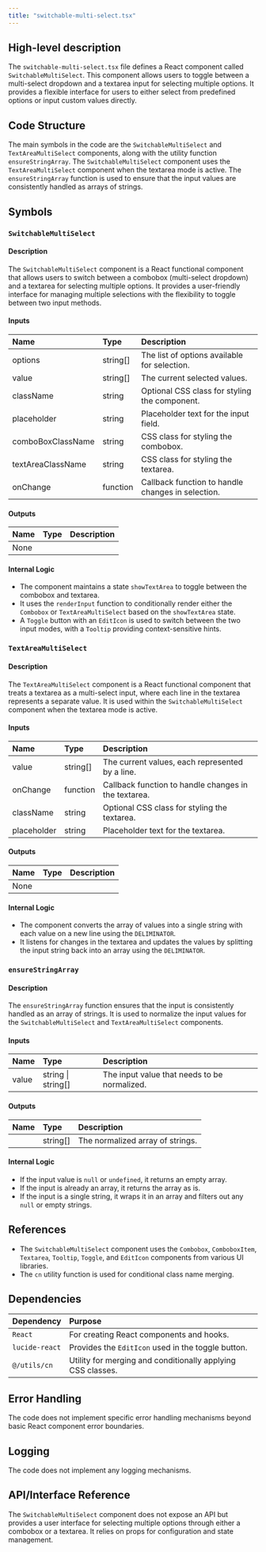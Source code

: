 ```yaml
---
title: "switchable-multi-select.tsx"
---
```


## High-level description

The `switchable-multi-select.tsx` file defines a React component called `SwitchableMultiSelect`. This component allows users to toggle between a multi-select dropdown and a textarea input for selecting multiple options. It provides a flexible interface for users to either select from predefined options or input custom values directly.

## Code Structure

The main symbols in the code are the `SwitchableMultiSelect` and `TextAreaMultiSelect` components, along with the utility function `ensureStringArray`. The `SwitchableMultiSelect` component uses the `TextAreaMultiSelect` component when the textarea mode is active. The `ensureStringArray` function is used to ensure that the input values are consistently handled as arrays of strings.

## Symbols

### `SwitchableMultiSelect`
#### Description
The `SwitchableMultiSelect` component is a React functional component that allows users to switch between a combobox (multi-select dropdown) and a textarea for selecting multiple options. It provides a user-friendly interface for managing multiple selections with the flexibility to toggle between two input methods.

#### Inputs
| Name               | Type       | Description                                      |
|:-------------------|:-----------|:-------------------------------------------------|
| options            | string[]   | The list of options available for selection.     |
| value              | string[]   | The current selected values.                     |
| className          | string     | Optional CSS class for styling the component.    |
| placeholder        | string     | Placeholder text for the input field.            |
| comboBoxClassName  | string     | CSS class for styling the combobox.              |
| textAreaClassName  | string     | CSS class for styling the textarea.              |
| onChange           | function   | Callback function to handle changes in selection.|

#### Outputs
| Name | Type | Description |
|:-----|:-----|:------------|
| None |      |             |

#### Internal Logic
- The component maintains a state `showTextArea` to toggle between the combobox and textarea.
- It uses the `renderInput` function to conditionally render either the `Combobox` or `TextAreaMultiSelect` based on the `showTextArea` state.
- A `Toggle` button with an `EditIcon` is used to switch between the two input modes, with a `Tooltip` providing context-sensitive hints.

### `TextAreaMultiSelect`
#### Description
The `TextAreaMultiSelect` component is a React functional component that treats a textarea as a multi-select input, where each line in the textarea represents a separate value. It is used within the `SwitchableMultiSelect` component when the textarea mode is active.

#### Inputs
| Name        | Type       | Description                                      |
|:------------|:-----------|:-------------------------------------------------|
| value       | string[]   | The current values, each represented by a line.  |
| onChange    | function   | Callback function to handle changes in the textarea.|
| className   | string     | Optional CSS class for styling the textarea.     |
| placeholder | string     | Placeholder text for the textarea.               |

#### Outputs
| Name | Type | Description |
|:-----|:-----|:------------|
| None |      |             |

#### Internal Logic
- The component converts the array of values into a single string with each value on a new line using the `DELIMINATOR`.
- It listens for changes in the textarea and updates the values by splitting the input string back into an array using the `DELIMINATOR`.

### `ensureStringArray`
#### Description
The `ensureStringArray` function ensures that the input is consistently handled as an array of strings. It is used to normalize the input values for the `SwitchableMultiSelect` and `TextAreaMultiSelect` components.

#### Inputs
| Name  | Type               | Description                                      |
|:------|:-------------------|:-------------------------------------------------|
| value | string \| string[] | The input value that needs to be normalized.     |

#### Outputs
| Name | Type     | Description                                      |
|:-----|:---------|:-------------------------------------------------|
|      | string[] | The normalized array of strings.                 |

#### Internal Logic
- If the input value is `null` or `undefined`, it returns an empty array.
- If the input is already an array, it returns the array as is.
- If the input is a single string, it wraps it in an array and filters out any `null` or empty strings.

## References

- The `SwitchableMultiSelect` component uses the `Combobox`, `ComboboxItem`, `Textarea`, `Tooltip`, `Toggle`, and `EditIcon` components from various UI libraries.
- The `cn` utility function is used for conditional class name merging.

## Dependencies

| Dependency   | Purpose                                      |
|:-------------|:---------------------------------------------|
| `React`      | For creating React components and hooks.     |
| `lucide-react` | Provides the `EditIcon` used in the toggle button. |
| `@/utils/cn` | Utility for merging and conditionally applying CSS classes. |

## Error Handling

The code does not implement specific error handling mechanisms beyond basic React component error boundaries.

## Logging

The code does not implement any logging mechanisms.

## API/Interface Reference

The `SwitchableMultiSelect` component does not expose an API but provides a user interface for selecting multiple options through either a combobox or a textarea. It relies on props for configuration and state management.